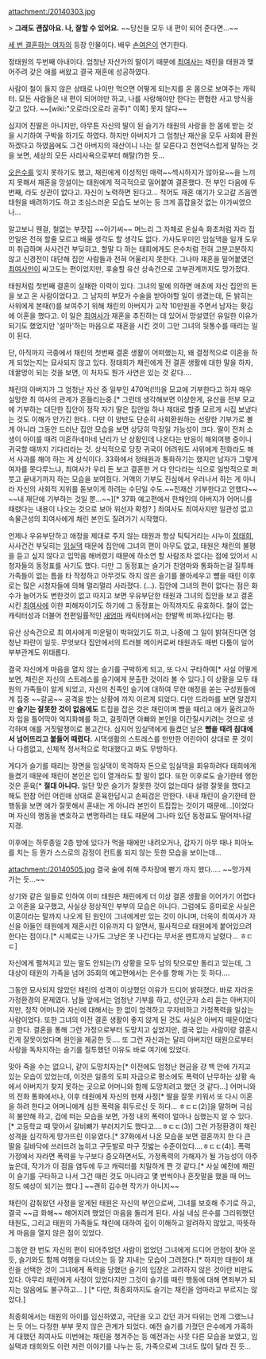 attachment:/20140303.jpg

> '''그래도 괜찮아요. 나, 잘할 수 있어요.'''
~~당신들 모두 내 편이 되어 준다면...~~


[[세 번 결혼하는 여자]]의 등장 인물이다. 배우 [[손여은]]이 연기한다.

정태원의 두번째 아내이다. 엄청난 자산가의 딸이기 때문에 [[최여사]]는 채린을 태원과 맺어주려 갖은 애를 써왔고 결국 재혼에 성공하였다.

사람이 철이 들지 않은 상태로 나이만 먹으면 어떻게 되는지를 온 몸으로 보여주는 캐릭터. 모든 사람들은 내 편이 되어야만 하고, 나를 사랑해야만 한다는 편협한 사고 방식을 갖고 있다. ~~[wiki:"오로라(오로라 공주)" 이쪽] 못지 않다~~ 

심지어 친딸은 아니지만, 아무튼 자신의 딸이 된 슬기가 태원의 사랑을 한 몸에 받는 것을 시기하여 구박을 하기도 하였다. 하지만 아버지가 그 엄청난 재산을 모두 사회에 환원하겠다고 하였음에도 그건 아버지의 재산이니 나는 잘 모른다고 천연덕스럽게 말하는 것을 보면, 세상의 모든 사리사욕으로부터 해탈(?)한 듯...

[[오은수]]를 잊지 못하기도 했고, 채린에게 이성적인 매력~~섹시하지가 않아요~~을 느끼지 못해서 재혼을 망설이는 태원에게 적극적으로 밀어붙여 결혼했다. 전 부인 다음에 두번째, 라도 상관이 없다고. 자신이 노력하면 된다고... 적어도 재혼 얘기가 오고갈 즈음엔 태원을 배려하기도 하고 조심스러운 모습도 보이는 등 크게 흠잡을것 없는 아가씨였으나...

알고보니 웬걸, 철없는 부잣집 ~~아기씨~~ 며느리 그 자체로 온실속 화초처럼 자라 집안일은 전혀 할줄 모르고 배울 생각도 할 생각도 없다. 가사도우미인 임실댁을 일개 도우미 취급하며 사사건건 부딪히고, 할말 다 하는 태희에게도 은수처럼 전혀 고분고분하지 않고 신경전이 대단해 집안 사람들과 전혀 어울리지 못한다. 그나마 재혼을 밀어붙였던 [[최여사]]만이 싸고도는 편이었지만, 후술할 유산 상속건으로 고부관계까지도 망가졌다.

태원처럼 첫번째 결혼이 실패한 이력이 있다. 그녀의 말에 의하면 애초에 자신 집안의 돈을 보고 온 사람이었다고. 그 남자의 부모가 수술을 받아야할 일이 생겼는데, 돈 밝히는 사위에게 본때(!)를 보여주기 위해 채린의 아버지가 고작 10만원을 주면서 남자는 홧김에 이혼을 했다고. 이 일은 [[최여사]]가 재혼을 추진하는 데 있어서 망설였던 유일한 이유가 되기도 했었지만 '설마'하는 마음으로 재혼을 시킨 것이 그만 그녀의 뒷통수를 때리는 일이 된다.

단, 아직까지 극중에서 채린의 첫번째 결혼 생활이 어떠했는지, 왜 결정적으로 이혼을 하게 되었는지는 묘사되지 않고 있다. 정태희가 채린에게 전 결혼 생활에 대한 말을 하자, 데꿀멍이 되는 것을 보면, 이 처자도 뭔가 사연은 있는 것 같다....

채린의 아버지가 그 엄청난 자산 중 일부인 470억(!!!)을 모교에 기부한다고 하자 매우 실망한 최 여사의 관계가 흔들리는중.[* 그런데 생각해보면 이상한게, 유산을 전부 모교에 기부하는 대단한 집안이 정작 자기 딸은 집안일 하나 제대로 할줄 모르게 시집 보냈다는 것도 이해가 안가긴 한다.. 다만 이 양반도 단순히 사회환원하는 선량한 기부가로 볼 게 아니라 그동안 드러난 집안 모습을 보면 상당히 막장일 가능성이 크다. 딸이 전처 소생이 아이를 때려 이혼하네마네 난리가 난 상황인데 나온다는 반응이 해외여행 중이니 귀국할 때까지 기다리라는 것. 상식적으로 당장 귀국이 어려워도 사위에게 전화라도 해서 사과를 해야 하는 게 상식이다. 33화에서 정태원과 통화하기는 했지만 남자가 그렇게 여자를 못다루느냐, 최여사가 우리 돈 보고 결혼한 거 다 안다라는 식으로 일방적으로 퍼붓고 끝내기까지 하는 모습을 보여줬다. 거액의 기부도 진심에서 우러나서 하는 게 아니라 자신의 사회적 지위를 돋보이게 하려는 수단일 수도.~~전재산 기부한다고 안했다~~ ~~내 재단에 기부하는 것일 뿐...~~][* 37화 예고편에서 한채인의 아버지가 어머니를 때렸다는 내용이 나오는 것으로 보아 위선자 확정? ] 최여사도 최여사지만 일관성 없고 속물근성의 최여사에게 채린 본인도 질려가기 시작했다.

언제나 우유부단하고 애정을 제대로 주지 않는 태원과 항상 틱틱거리는 시누이 [[정태희]], 사사건건 부딪히는 [[임실댁]] 때문에 집안에 그녀의 편이 아무도 없고, 태원은 채린의 불평을 듣고 싶지 않다고 입막음 해버렸기 때문에 하소연 할 사람조차 없다는 점에 있어서 시청자들의 동정표를 사기도 했다. 다만 그 동정표는 슬기가 친엄마와 통화하는걸 질투해 가족들이 없는 틈을 타 작정하고 아무것도 하지 않은 슬기를 몰아세우고 뺨을 때린 이후로는 많은 시청자들에 의해 멀리멀리 사라졌다. (...). 집안에 그녀의 편이 없다는 점은 화수가 늘어가도 변한것이 없고 따지고 보면 우유부단한 태원과 그녀의 집안을 보고 결혼시킨 [[최여사]]에 이한 피해자이기도 하기에 그 동정표는 아직까지도 유효하다. 철이 없는 캐릭터성과 더불어 천편일률적인 [[새엄마]] 캐릭터에서는 한발짝 비껴나있다는 평.

유산 상속건으로 최 여사에게 미운털이 박혀있기도 하고, 나중에 그 일이 밝혀진다면 엄청난 파란이 일듯. 무엇보다 집안에서의 트러블 메이커로써 태원과도 매번 다툼이 일어 부부관계도 위태롭다.

결국 자신에게 마음을 열지 않는 슬기를 구박하게 되고, 또 다시 구타하여[* 사실 어떻게 보면, 채린은 자신의 스트레스를 슬기에게 분출한 것이라 볼 수 있다.] 이 상황을 모두 태원의 가족들이 알게 되었고, 자신의 친족인 슬기에 대하여 무한 애정을 쏟는 구성원들에게 집중 ~~갈굼~~ 공격을 받는 상황에 까지 이르게 되었다. 다만 드라마를 보면 알겠지만 '''슬기는 잘못한 것이 없음에도''' 트집을 잡은 것은 채린이며 뺨을 때리고 애가 울려고하자 입을 틀어막아 억지화해를 하고, 걸핏하면 아빠와 본인을 이간질시키려는 것으로 생각하며 애를 거짓말쟁이로 몰고간다. 심지어 임실댁에게 들켰던 날은 '''뺨을 때려 침대에서 넘어뜨리고 붙들어 때렸다.''' 시댁생활의 스트레스를 만만한 어린아이 상대로 푼 것이나 다름없고, 신체적 정서적으로 학대했다고 봐도 무방하다. 

게다가 슬기를 때리는 장면을 임실댁이 목격하자 돈으로 임실댁을 회유하려다 태희에게 들켰기 때문에 채린이 본인은 입이 열개라도 할 말이 없다. 또한 이후로도 슬기한테 행한 것은 훈육[* '''절대 아니다.''' 일단 맞은 슬기가 잘못한 것이 없는데다 설령 잘못을 했다고 해도 한참 어린 어린애 상대로 훈육한답시고 손찌검은 안한다. 내내 채린이 슬기한테 한 행동을 보면 애가 잘못해서 혼내는 게 아니라 본인이 트집잡는 것이기 때문에...]이었다며 자신의 행동을 변호하고 변명하려는 태도 때문에 그나마 있던 동정표도 떨어져나갈 지경.

이후에는 하루종일 2층 방에 있다가 먹을 때에만 내려오거나, 갑자기 아무 때나 피아노를 치는 등 뭔가 스스로의 감정이 컨트롤 되지 않는 듯한 모습을 보이는데...

attachment:/20140505.jpg
결국 술에 취해 주차장에 뻗기 까지 했다..... ~~망가져 가는 듯...~~

상기와 같은 일들로 인하여 이미 태원은 채린에게 더 이상 결혼 생활을 이어가기 어렵다고 이혼을 요구했고, 사실상 정상적인 부부의 모습은 아니다. 그럼에도 흥미로운 사실은 이혼이라는 말까지 나오게 된 원인이 그녀에게만 있는 것이 아니며, 더욱이 최여사가 자신을 아들인 태원에게 재혼시킨 이유까지 다 알면서, 필사적으로 태원에게 붙어있으려 한다는 점이다.[* 시체로는 나가도 그냥은 못 나간다는 무서운 멘트까지 날렸다... ㅎㄷㄷ]

자신에게 펼쳐지고 있는 말도 안되는(?) 상황을 모두 남의 탓으로만 돌리고 있는데, 그 대상이 태원의 가족을 넘어 35회의 예고편에서는 은수를 향해 가는 듯 하다....

그동안 묘사되지 않았던 채린의 성격이 이상했던 이유가 드디어 밝혀졌다. 바로 자라온 가정환경의 문제였다. 남들 앞에서는 엄청난 기부를 하고, 성인군자 소리 듣는 아버지이지만, 정작 어머니와 자신에 대해서는 한 없이 엄격하고 무자비하고 가정폭력을 일삼는 사람이었다. 또한 그녀의 이전 결혼 생활이 좋지 않게 된 것도 사실은 아버지 때문이었다고 한다. 결혼을 통해 그런 가정으로부터 도망치고 싶었지만, 결국 없는 사람이랑 결혼시킨게 잘못이었다며 원인을 제공한 듯.... 또 그런 자신과는 달리 아버지인 태원으로부터 사랑을 독차지하는 슬기를 질투했던 이유도 바로 여기에 있었다.

맞아 죽을 수는 없으니, 같이 도망치자는[* 이전에도 엄청난 현금을 걍 백 안에 가지고 있는 모습이 있었는데, 이것은 일종의 도피 자금으로 평소에도 폭력이 난무하는 상황 속에서 아버지가 찾지 못하는 곳으로 어머니와 함께 도망치려고 했던 것 같다...] 어머니와의 전화 통화에서나, 이후 태원에게 자신의 현재 사정[* 딸을 잘못 키워서 또 다시 이혼을 하려 한다고 어머니에게 심한 폭력을 휘두르신 듯 하다... ㅎㄷㄷ(2)]을 말하며 극심히 불안해 하고, 겁에 떠는 모습을 보면, 가정 내의 폭력이 얼마나 심했는지 알 수 있다.[* 고등학교 때 맞아서 갈비뼈가 부러지기도 했다고....ㅎㄷㄷ(3)] 그런 가정환경이 채린 성격을 심각하게 망가뜨린 이유였다.[* 37화에서 나온 모습을 보면 결혼까지 한 다 큰 딸을 길바닥에 쓰러뜨려 눕히고 구둣발로 마구 짓밟는 수준이었다....ㅎㄷㄷ(4)]. 폭력 가정에서 자라면 폭력을 누구보다 증오하면서도, 가정폭력의 가해자가 될 가능성이 아주 높은데, 작가가 이 점을 염두에 두고 캐릭터를 치밀하게 짠 것 같다.[* 사실 예전에 채린이 슬기를 구타하고 나서 그건 때린 것도 아니라고 몇 번씩이나 혼잣말을 했을 때 어느 정도 예상이 되기는 했다.] ~~괜히 김수현 작가가 아니지~~

채린이 감춰왔던 사정을 알게된 태원은 자신의 부인으로써, 그녀를 보호해 주기로 하고, 결국 ~~급 화해~~ 헤어지려 했었던 마음을 돌리게 된다. 사실 내심 은수를 그리워했던 태원도, 그리고 태원의 가족들도 채린에 대하여 깊이 이해하고 알려하지 않았고, 따뜻하게 마음을 열지 않은 점이 있었다. 

그동안 한 번도 자신의 편이 되어주었던 사람이 없었던 그녀에게 드디어 안정이 찾아 온 듯, 슬기와도 함께 여행을 다녀오는 등 잘 지내는 모습이 그려졌다.[* 하지만 태원이 채린을 선택한 것이 그녀에게 폭력을 당했던 슬기의 입장은 고려하지 않은 것이란 비판도 있다. 아무리 채린에게 사정이 있었다지만 그것이 슬기를 때린 행동에 대해 면죄부가 되지는 않음에도 불구하고... ] [* 다만, 최종회까지도 슬기는 채린을 엄마라고 부르지는 않았다.]

최종회에서는 태원의 아이를 임신하였고, 극단을 오고 갔던 과거 따위는 언제 그랬느냐는 듯 어느 다정한 부부 못지 않은 관계가 되었다. 예전 슬기를 가졌던 은수에게 가혹하게 대했던 최여사도 이번에는 채린을 챙겨주는 등 예전과는 사뭇 다른 모습을 보였고, 임실택과 태희와도 이런 저런 이야기를 나누는 등, 가족으로써 그녀도 많이 달라 진 듯...
